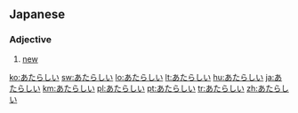 ==Japanese==
===Adjective===
{{ja-adj|infl=い}}
# {{ja-def|新しい}} [[new]]

[[ko:あたらしい]]
[[sw:あたらしい]]
[[lo:あたらしい]]
[[lt:あたらしい]]
[[hu:あたらしい]]
[[ja:あたらしい]]
[[km:あたらしい]]
[[pl:あたらしい]]
[[pt:あたらしい]]
[[tr:あたらしい]]
[[zh:あたらしい]]